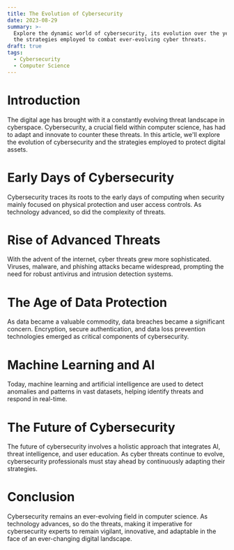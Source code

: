 ```yaml
---
title: The Evolution of Cybersecurity
date: 2023-08-29
summary: >-
  Explore the dynamic world of cybersecurity, its evolution over the years, and
  the strategies employed to combat ever-evolving cyber threats.
draft: true
tags:
  - Cybersecurity
  - Computer Science
---
```

# Introduction

The digital age has brought with it a constantly evolving threat landscape in cyberspace. Cybersecurity, a crucial field within computer science, has had to adapt and innovate to counter these threats. In this article, we'll explore the evolution of cybersecurity and the strategies employed to protect digital assets.

# Early Days of Cybersecurity

Cybersecurity traces its roots to the early days of computing when security mainly focused on physical protection and user access controls. As technology advanced, so did the complexity of threats.

# Rise of Advanced Threats

With the advent of the internet, cyber threats grew more sophisticated. Viruses, malware, and phishing attacks became widespread, prompting the need for robust antivirus and intrusion detection systems.

# The Age of Data Protection

As data became a valuable commodity, data breaches became a significant concern. Encryption, secure authentication, and data loss prevention technologies emerged as critical components of cybersecurity.

# Machine Learning and AI

Today, machine learning and artificial intelligence are used to detect anomalies and patterns in vast datasets, helping identify threats and respond in real-time.

# The Future of Cybersecurity

The future of cybersecurity involves a holistic approach that integrates AI, threat intelligence, and user education. As cyber threats continue to evolve, cybersecurity professionals must stay ahead by continuously adapting their strategies.

# Conclusion

Cybersecurity remains an ever-evolving field in computer science. As technology advances, so do the threats, making it imperative for cybersecurity experts to remain vigilant, innovative, and adaptable in the face of an ever-changing digital landscape.
